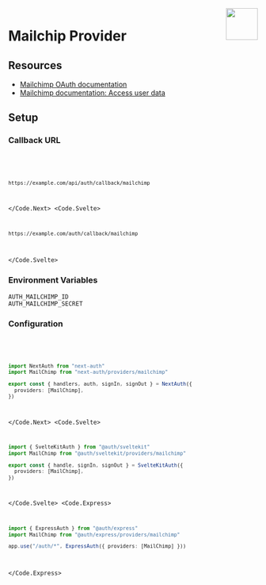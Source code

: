 
<img align="right" src="/img/providers/mailchimp.svg" height="64" width="64" />

# Mailchip Provider

## Resources

- [Mailchimp OAuth documentation](https://admin.mailchimp.com/account/oauth2/client/)
- [Mailchimp documentation: Access user data](https://mailchimp.com/developer/marketing/guides/access-user-data-oauth-2/)

## Setup

### Callback URL

<Code>
  <Code.Next>

```bash
https://example.com/api/auth/callback/mailchimp
```

  </Code.Next>
  <Code.Svelte>

```bash
https://example.com/auth/callback/mailchimp
```

  </Code.Svelte>
</Code>

### Environment Variables

```
AUTH_MAILCHIMP_ID
AUTH_MAILCHIMP_SECRET
```

### Configuration

<Code>
  <Code.Next>

```ts filename="/auth.ts"
import NextAuth from "next-auth"
import MailChimp from "next-auth/providers/mailchimp"

export const { handlers, auth, signIn, signOut } = NextAuth({
  providers: [MailChimp],
})
```

  </Code.Next>
  <Code.Svelte>

```ts filename="/src/auth.ts"
import { SvelteKitAuth } from "@auth/sveltekit"
import MailChimp from "@auth/sveltekit/providers/mailchimp"

export const { handle, signIn, signOut } = SvelteKitAuth({
  providers: [MailChimp],
})
```

  </Code.Svelte>
  <Code.Express>

```ts filename="/src/app.ts"
import { ExpressAuth } from "@auth/express"
import MailChimp from "@auth/express/providers/mailchimp"

app.use("/auth/*", ExpressAuth({ providers: [MailChimp] }))
```

  </Code.Express>
</Code>

